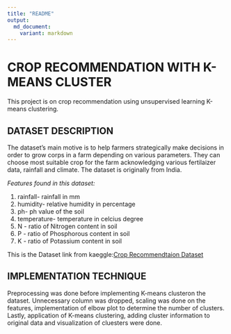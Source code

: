 ```yaml
---
title: "README"
output: 
  md_document:
    variant: markdown
---
```


# **CROP RECOMMENDATION WITH K-MEANS CLUSTER**

This project is on crop recommendation using unsupervised learning K-means clustering.

## **DATASET DESCRIPTION**

The dataset's main motive is to help farmers strategically make decisions in order to grow corps in a farm depending on various parameters. They can choose most suitable crop for the farm acknowledging various fertilaizer data, rainfall and climate. The dataset is originally from India.

*Features found in this dataset:*

1. rainfall- rainfall in mm
2. humidity- relative humidity in percentage
3. ph- ph value of the soil
4. temperature- temperature in celcius degree
5. N - ratio of Nitrogen content in soil
6. P - ratio of Phosphorous content in soil
7. K - ratio of Potassium content in soil

This is the Dataset link from kaeggle:[Crop Recommendtaion Dataset](https://www.kaggle.com/datasets/atharvaingle/crop-recommendation-dataset)

## **IMPLEMENTATION TECHNIQUE**

Preprocessing was done before implementing K-means clusteron the dataset. Unnecessary column was dropped, scaling was done on the features, implementation of elbow plot to determine the number of clusters. Lastly, application of K-means clustering, adding cluster information to original data and visualization of cluesters were done. 
